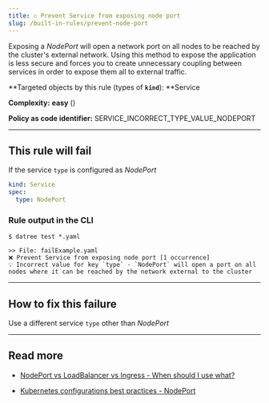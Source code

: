 ```yaml
---
title: ☑️ Prevent Service from exposing node port
slug: /built-in-rules/prevent-node-port
---
```



Exposing a _NodePort_ will open a network port on all nodes to be reached by the cluster's external network. Using this method to expose the application is less secure and forces you to create unnecessary coupling between services in order to expose them all to external traffic.

**Targeted objects by this rule (types of **`kind`**): **Service

**Complexity:** **easy** (<Complexity/>)

**Policy as code identifier:** SERVICE_INCORRECT_TYPE_VALUE_NODEPORT

---

## This rule will fail

If the service `type` is configured as _NodePort_

```yaml
kind: Service
spec:
  type: NodePort
```

### Rule output in the CLI

```terminal
$ datree test *.yaml

>> File: failExample.yaml
❌ Prevent Service from exposing node port [1 occurrence]
💡 Incorrect value for key `type` - `NodePort` will open a port on all nodes where it can be reached by the network external to the cluster
```

---

## How to fix this failure

Use a different service `type` other than _NodePort_

---

## Read more

- [](https://www.datree.io/resources/kubernetes-configuration-mistakes#anchor3)[NodePort vs LoadBalancer vs Ingress - When should I use what?](https://medium.com/google-cloud/kubernetes-nodeport-vs-loadbalancer-vs-ingress-when-should-i-use-what-922f010849e0)

- [Kubernetes configurations best practices - NodePort](https://www.datree.io/resources/kubernetes-configurations-best-practices#anchor6)

